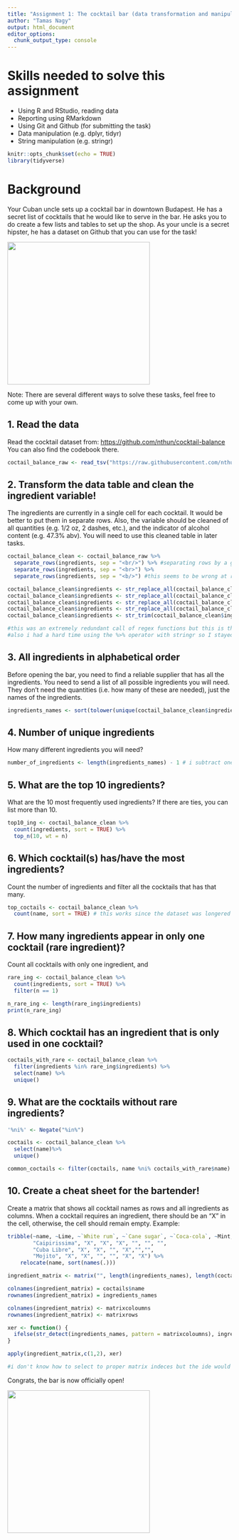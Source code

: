 ```yaml
---
title: "Assignment 1: The cocktail bar (data transformation and manipulation)"
author: "Tamas Nagy"
output: html_document
editor_options: 
  chunk_output_type: console
---
```


# Skills needed to solve this assignment

-   Using R and RStudio, reading data
-   Reporting using RMarkdown
-   Using Git and Github (for submitting the task)
-   Data manipulation (e.g. dplyr, tidyr)
-   String manipulation (e.g. stringr)

```r
knitr::opts_chunk$set(echo = TRUE)
library(tidyverse)
```

# Background

Your Cuban uncle sets up a cocktail bar in downtown Budapest. He has a secret list of cocktails that he would like to serve in the bar. He asks you to do create a few lists and tables to set up the shop. As your uncle is a secret hipster, he has a dataset on Github that you can use for the task!

![](https://media1.tenor.com/images/57a519cffd0ad4693be3b9c94b211540/tenor.gif?itemid=5195211){width="320"}

Note: There are several different ways to solve these tasks, feel free to come up with your own.

## 1. Read the data

Read the cocktail dataset from: <https://github.com/nthun/cocktail-balance> You can also find the codebook there.

```r
coctail_balance_raw <- read_tsv("https://raw.githubusercontent.com/nthun/cocktail-balance/master/cocktail_data.tsv")
```

## 2. Transform the data table and clean the ingredient variable!

The ingredients are currently in a single cell for each cocktail. It would be better to put them in separate rows. Also, the variable should be cleaned of all quantities (e.g. 1/2 oz, 2 dashes, etc.), and the indicator of alcohol content (e.g. 47.3% abv). You will need to use this cleaned table in later tasks.

```r
coctail_balance_clean <- coctail_balance_raw %>%
  separate_rows(ingredients, sep = "<br/>") %>% #separating rows by a given string in the character vector
  separate_rows(ingredients, sep = "<br>") %>%
  separate_rows(ingredients, sep = "<b/>") #this seems to be wrong at row 94

coctail_balance_clean$ingredients <- str_replace_all(coctail_balance_clean$ingredients, pattern = "\\b\\d+[%/\\d]*\\s*(?:oz|dash|fl[\\s.]?oz|abv)\\b", replacement = "")
coctail_balance_clean$ingredients <- str_replace_all(coctail_balance_clean$ingredients, pattern = "[:digit:]", replacement = "")
coctail_balance_clean$ingredients <- str_replace_all(coctail_balance_clean$ingredients, pattern = "\\.", replacement = "")
coctail_balance_clean$ingredients <- str_replace_all(coctail_balance_clean$ingredients, pattern = "\\(\\)", replacement = "")
coctail_balance_clean$ingredients <- str_trim(coctail_balance_clean$ingredients)

#this was an extremely redundant call of regex functions but this is the best i can do for now with regex
#also i had a hard time using the %>% operator with stringr so I stayed with the base R option with the $ operator
```

## 3. All ingredients in alphabetical order

Before opening the bar, you need to find a reliable supplier that has all the ingredients. You need to send a list of all possible ingredients you will need. They don't need the quantities (i.e. how many of these are needed), just the names of the ingredients.

```r
ingredients_names <- sort(tolower(unique(coctail_balance_clean$ingredients)))
```

## 4. Number of unique ingredients

How many different ingredients you will need?

```r
number_of_ingredients <- length(ingredients_names) - 1 # i subtract one because of the unique 45th element of vector is wrong
```

## 5. What are the top 10 ingredients?

What are the 10 most frequently used ingredients? If there are ties, you can list more than 10.

```r
top10_ing <- coctail_balance_clean %>%
  count(ingredients, sort = TRUE) %>%
  top_n(10, wt = n)
```

## 6. Which cocktail(s) has/have the most ingredients?

Count the number of ingredients and filter all the cocktails that has that many.

```r
top_coctails <- coctail_balance_clean %>%
  count(name, sort = TRUE) # this works since the dataset was longered by ingredients
```

## 7. How many ingredients appear in only one cocktail (rare ingredient)?

Count all cocktails with only one ingredient, and

```r
rare_ing <- coctail_balance_clean %>%
  count(ingredients, sort = TRUE) %>%
  filter(n == 1)

n_rare_ing <- length(rare_ing$ingredients)
print(n_rare_ing)
```

## 8. Which cocktail has an ingredient that is only used in one cocktail?

```r
coctails_with_rare <- coctail_balance_clean %>%
  filter(ingredients %in% rare_ing$ingredients) %>%
  select(name) %>%
  unique()
```

## 9. What are the cocktails without rare ingredients?

```r
'%ni%' <- Negate("%in%")

coctails <- coctail_balance_clean %>%
  select(name)%>%
  unique()

common_coctails <- filter(coctails, name %ni% coctails_with_rare$name)

```

## 10. Create a cheat sheet for the bartender!

Create a matrix that shows all cocktail names as rows and all ingredients as columns. When a cocktail requires an ingredient, there should be an "X" in the cell, otherwise, the cell should remain empty. Example:

```r
tribble(~name, ~Lime, ~`White rum`, ~`Cane sugar`, ~`Coca-cola`, ~Mint, ~Soda,
        "Caipirissima", "X", "X", "X", "", "", "",
        "Cuba Libre", "X", "X", "", "X","","",
        "Mojito", "X", "X", "", "", "X", "X") %>% 
    relocate(name, sort(names(.)))
```

```r
ingredient_matrix <- matrix("", length(ingredients_names), length(coctails$name))

colnames(ingredient_matrix) = coctails$name
rownames(ingredient_matrix) = ingredients_names

colnames(ingredient_matrix) <- matrixcoloumns
rownames(ingredient_matrix) <- matrixrows

xer <- function() {
  ifelse(str_detect(ingredients_names, pattern = matrixcoloumns), ingredient_matrix[] <- "X", "")
}

apply(ingredient_matrix,c(1,2), xer)

#i don't know how to select to proper matrix indeces but the ide would be to at each element in the matrix check the logical value of "is the coloumn name present in the list of ingredients?" if yes, put an "X", if no, put an ""


```


Congrats, the bar is now officially open!

![](https://i.pinimg.com/originals/4e/c1/0c/4ec10c9d32b2c7c28b4b638c7f809ec5.gif){width="320"}
